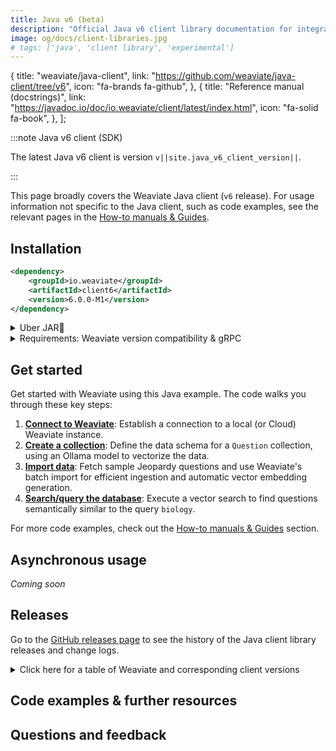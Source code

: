```yaml
---
title: Java v6 (beta)
description: "Official Java v6 client library documentation for integrating Weaviate with Java applications and services."
image: og/docs/client-libraries.jpg
# tags: ['java', 'client library', 'experimental']
---
```



  {
    title: "weaviate/java-client",
    link: "https://github.com/weaviate/java-client/tree/v6",
    icon: "fa-brands fa-github",
  },
  {
    title: "Reference manual (docstrings)",
    link: "https://javadoc.io/doc/io.weaviate/client/latest/index.html",
    icon: "fa-solid fa-book",
  },
];

:::note Java v6 client (SDK)

The latest Java v6 client is version `v||site.java_v6_client_version||`.

<QuickLinks items={javaCardsData} />

:::

This page broadly covers the Weaviate Java client (`v6` release). For usage information not specific to the Java client, such as code examples, see the relevant pages in the [How-to manuals & Guides](../../guides.mdx).

## Installation

```xml
<dependency>
    <groupId>io.weaviate</groupId>
    <artifactId>client6</artifactId>
    <version>6.0.0-M1</version>
</dependency>
```

<details>
  <summary>Uber JAR🫙</summary>

If you're building an uber-JAR with something like `maven-assembly-plugin`, use a shaded version with classifier `all`.
This ensures that all dynamically-loaded dependencies of `io.grpc` are resolved correctly.

```xml
<dependency>
    <groupId>io.weaviate</groupId>
    <artifactId>client6</artifactId>
    <version>6.0.0-M1</version>
    <classifier>all</classifier>
</dependency>
```

</details>

<details>
  <summary>Requirements:  Weaviate version compatibility & gRPC</summary>

#### Weaviate version compatibility

The `v6` Java client requires Weaviate `1.33.0` or higher. Generally, we encourage you to use the latest version of the Java client and the Weaviate Database.

#### gRPC

The `v6` client uses remote procedure calls (RPCs) under-the-hood. Accordingly, a port for gRPC must be open to your Weaviate server.

<details>
  <summary>docker-compose.yml example</summary>

If you are running Weaviate with Docker, you can map the default port (`50051`) by adding the following to your `docker-compose.yml` file:

```yaml
ports:
  - 8080:8080
  - 50051:50051
```

</details>

</details>

## Get started


<BasicPrereqs />

Get started with Weaviate using this Java example. The code walks you through these key steps:

1. **[Connect to Weaviate](docs/weaviate/connections/index.mdx)**: Establish a connection to a local (or Cloud) Weaviate instance.
1. **[Create a collection](../../manage-collections/index.mdx)**: Define the data schema for a `Question` collection, using an Ollama model to vectorize the data.
1. **[Import data](../../manage-objects/import.mdx)**: Fetch sample Jeopardy questions and use Weaviate's batch import for efficient ingestion and automatic vector embedding generation.
1. **[Search/query the database](../../search/index.mdx)**: Execute a vector search to find questions semantically similar to the query `biology`.


<VectorsAutoSchemaError />

<Tabs groupId="languages">
  <TabItem value="java6" label="Java v6">
    <FilteredTextBlock
      text={JavaV6Code}
      startMarker="// START GetStarted"
      endMarker="// END GetStarted"
      language="java"
    />
  </TabItem>
</Tabs>

For more code examples, check out the [How-to manuals & Guides](../../guides.mdx) section.

## Asynchronous usage

_Coming soon_

<!-- TODO[g-despot] Add section -->

## Releases

Go to the [GitHub releases page](https://github.com/weaviate/java-client/releases) to see the history of the Java client library releases and change logs.

<details>
  <summary>Click here for a table of Weaviate and corresponding client versions</summary>


<ReleaseHistory />

</details>

## Code examples & further resources


<CodeExamples />

## Questions and feedback


<DocsFeedback />
